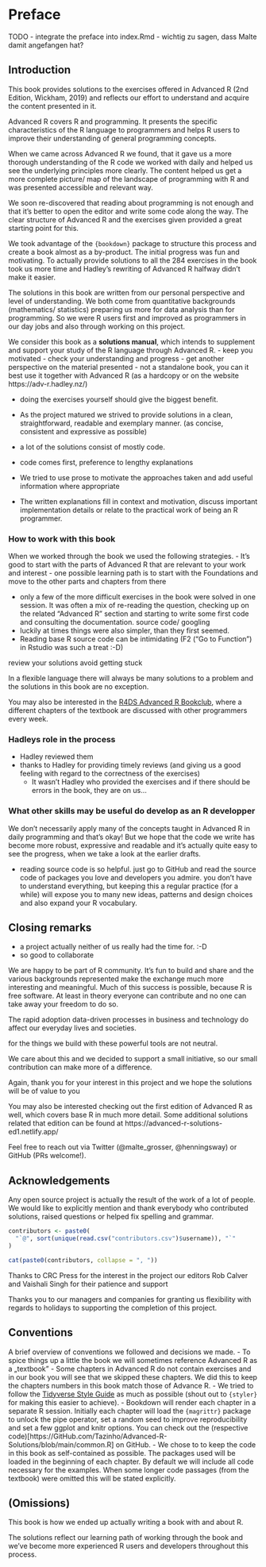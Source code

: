 # Preface
TODO
- integrate the preface into index.Rmd
- wichtig zu sagen, dass Malte damit angefangen hat?

## Introduction
This book provides solutions to the exercises offered in Advanced R (2nd Edition, Wickham, 2019) and reflects our effort to understand and acquire the content presented in it.

Advanced R covers R and programming. It presents the specific characteristics of the R language to programmers and helps R users to improve their understanding of general programming concepts. 

When we came across Advanced R we found, that it gave us a more thorough understanding of the R code we worked with daily and helped us see the underlying principles more clearly. The content helped us get a more complete picture/ map of the landscape of programming with R and was presented accessible and relevant way.

We soon re-discovered that reading about programming is not enough and that it's better to open the editor and write some code along the way. The clear structure of Advanced R and the exercises given provided a great starting point for this.

We took advantage of the `{bookdown}` package to structure this process and create a book almost as a by-product. The initial progress was fun and motivating. To actually provide solutions to all the 284 exercises in the book took us more time and Hadley's rewriting of Advanced R halfway didn't make it easier.



The solutions in this book are written from our personal perspective and level of understanding. We both come from quantitative backgrounds (mathematics/ statistics) preparing us more for data analysis than for programming. So we were R users first and improved as programmers in our day jobs and also through working on this project.



We consider this book as a **solutions manual**, which intends to supplement and support your study of the R language through Advanced R.
  - keep you motivated
  - check your understanding and progress
  - get another perspective on the material presented
- not a standalone book, you can it best use it together with Advanced R (as a hardcopy or on the website https://adv-r.hadley.nz/)

- doing the exercises yourself should give the biggest benefit.

- As the project matured we strived to provide solutions in a clean, straightforward, readable and exemplary manner. (as concise, consistent and expressive as possible)
- a lot of the solutions consist of mostly code. 
- code comes first, preference to lengthy explanations

- We tried to use prose to motivate the approaches taken and add useful information where appropriate
- The written explanations fill in context and motivation, discuss important implementation details or relate to the practical work of being an R programmer.

### How to work with this book
When we worked through the book we used the following strategies.
- It's good to start with the parts of Advanced R that are relevant to your work and interest
- one possible learning path is to start with the Foundations and move to the other parts and chapters from there

- only a few of the more difficult exercises in the book were solved in one session. It was often a mix of re-reading the question, checking up on the related "Advanced R" section and starting to write some first code and consulting the documentation.
source code/ googling
- luckily at times things were also simpler, than they first seemed.
- Reading base R source code can be intimidating (F2 ("Go to Function") in Rstudio was such a treat :-D)

review your solutions
avoid getting stuck

In a flexible language there will always be many solutions to a problem and the solutions in this book are no exception.

You may also be interested in the [R4DS Advanced R Bookclub](https://GitHub.com/r4ds/bookclub-Advanced_R), where a different chapters of the textbook are discussed with other programmers every week.

### Hadleys role in the process
- Hadley reviewed them
- thanks to Hadley for providing timely reviews (and giving us a good feeling with regard to the correctness of the exercises)
  - It wasn't Hadley who provided the exercises and if there should be errors in the book, they are on us...

### What other skills may be useful do develop as an R developper
We don't necessarily apply many of the concepts taught in Advanced R in daily programming and that's okay! But we hope that the code we write has become more robust, expressive and readable and it's actually quite easy to see the progress, when we take a look at the earlier drafts.

- reading source code is so helpful. just go to GitHub and read the source code of packages you love and developers you admire. you don't have to understand everything, but keeping this a regular practice (for a while) will expose you to many new ideas, patterns and design choices and also expand your R vocabulary.

## Closing remarks
- a project actually neither of us really had the time for. :-D
- so good to collaborate

We are happy to be part of R community. It's fun to build and share and the various backgrounds represented make the exchange much more interesting and meaningful. Much of this success is possible, because R is free software. At least in theory everyone can contribute and no one can take away your freedom to do so.

The rapid adoption data-driven processes in business and technology do affect our everyday lives and societies.

for the things we build with these powerful tools are not neutral. 

We care about this and we decided to support a small initiative, so our small contribution can make more of a difference.

Again, thank you for your interest in this project and we hope the solutions will be of value to you

You may also be interested checking out the first edition of Advanced R as well, which covers base R in much more detail. Some additional solutions related that edition can be found at https://advanced-r-solutions-ed1.netlify.app/

Feel free to reach out via Twitter (@malte_grosser, @henningsway) or GitHub (PRs welcome!).

## Acknowledgements
Any open source project is actually the result of the work of a lot of people. We would like to explicitly mention and thank everybody who contributed solutions, raised questions or helped fix spelling and grammar.

```r
contributors <- paste0(
  "`@", sort(unique(read.csv("contributors.csv")$username)), "`"
)

cat(paste0(contributors, collapse = ", "))
```

Thanks to CRC Press for the interest in the project our editors Rob Calver and Vaishali Singh for their patience and support

Thanks you to our managers and companies for granting us flexibility with regards to holidays to supporting the completion of this project.

## Conventions
A brief overview of conventions we followed and decisions we made.
- To spice things up a little the book we will sometimes reference Advanced R as a „textbook"
- Some chapters in Advanced R do not contain exercises and in our book you will see that we skipped these chapters. We did this to keep the chapters numbers in this book match those of Advance R.
- We tried to follow the [Tidyverse Style Guide](https://style.tidyverse.org/) as much as possible (shout out to `{styler}` for making this easier to achieve).
- Bookdown will render each chapter in a separate R session. Initially each chapter will load the `{magrittr}` package to unlock the pipe operator, set a random seed to improve reproducibility and set a few ggplot and knitr options. You can check out the (respective code)[https://GitHub.com/Tazinho/Advanced-R-Solutions/blob/main/common.R] on GitHub.
- We chose to to keep the code in this book as self-contained as possible. The packages used will be loaded in the beginning of each chapter. By default we will include all code necessary for the examples. When some longer code passages (from the textbook) were omitted this will be stated explicitly.


## (Omissions)
This book is how we ended up actually writing a book with and about R.

The solutions reflect our learning path of working through the book and we've become more experienced R users and developers throughout this process.